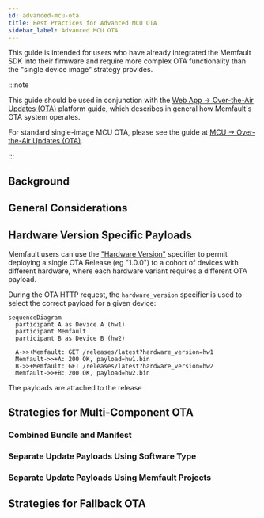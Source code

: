 ```yaml
---
id: advanced-mcu-ota
title: Best Practices for Advanced MCU OTA
sidebar_label: Advanced MCU OTA
---
```



This guide is intended for users who have already integrated the Memfault SDK
into their firmware and require more complex OTA functionality than the "single
device image" strategy provides.

:::note

This guide should be used in conjunction with the
[Web App -> Over-the-Air Updates (OTA)](docs/platform/ota/) platform guide,
which describes in general how Memfault's OTA system operates.

For standard single-image MCU OTA, please see the guide at
[MCU -> Over-the-Air Updates (OTA)](/docs/mcu/releases-integration-guide).

:::

## Background

## General Considerations

<!--
  - recommend if at all possible to do single monolithic images
  - forwards/backwards compatibility in multi-component systems
  - migrating on-device configs/file systems
 -->

## Hardware Version Specific Payloads

Memfault users can use the
["Hardware Version"](/docs/platform/software-version-hardware-version) specifier
to permit deploying a single OTA Release (eg "1.0.0") to a cohort of devices
with different hardware, where each hardware variant requires a different OTA
payload.

During the OTA HTTP request, the `hardware_version` specifier is used to select
the correct payload for a given device:

```mermaid
sequenceDiagram
  participant A as Device A (hw1)
  participant Memfault
  participant B as Device B (hw2)

  A->>+Memfault: GET /releases/latest?hardware_version=hw1
  Memfault->>+A: 200 OK, payload=hw1.bin
  B->>+Memfault: GET /releases/latest?hardware_version=hw2
  Memfault->>+B: 200 OK, payload=hw2.bin
```

The payloads are attached to the release

## Strategies for Multi-Component OTA

<!--
- attributes for subcomponent sw versions
 -->

### Combined Bundle and Manifest

<!-- http range requests, subcomponent version comparison done on-device -->

### Separate Update Payloads Using Software Type

<!-- not sure if this actually works in practice 😢 -->

### Separate Update Payloads Using Memfault Projects

<!-- requires multiple project keys on the requesting client -->

## Strategies for Fallback OTA

<!-- separate project for "factory fresh" image deployments? -->
